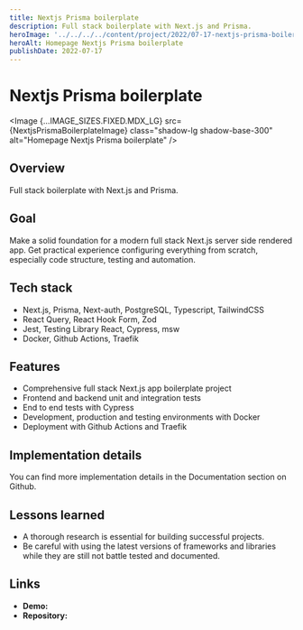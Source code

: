 ```yaml
---
title: Nextjs Prisma boilerplate
description: Full stack boilerplate with Next.js and Prisma.
heroImage: '../../../../content/project/2022/07-17-nextjs-prisma-boilerplate/_images/nextjs-prisma-boilerplate.png'
heroAlt: Homepage Nextjs Prisma boilerplate
publishDate: 2022-07-17
---
```



# Nextjs Prisma boilerplate

<Image {...IMAGE_SIZES.FIXED.MDX_LG} src={NextjsPrismaBoilerplateImage} class="shadow-lg shadow-base-300" alt="Homepage Nextjs Prisma boilerplate" />

## Overview

Full stack boilerplate with Next.js and Prisma.

## Goal

Make a solid foundation for a modern full stack Next.js server side rendered app. Get practical experience configuring everything from scratch, especially code structure, testing and automation.

## Tech stack

- Next.js, Prisma, Next-auth, PostgreSQL, Typescript, TailwindCSS
- React Query, React Hook Form, Zod
- Jest, Testing Library React, Cypress, msw
- Docker, Github Actions, Traefik

## Features

- Comprehensive full stack Next.js app boilerplate project
- Frontend and backend unit and integration tests
- End to end tests with Cypress
- Development, production and testing environments with Docker
- Deployment with Github Actions and Traefik

## Implementation details

You can find more implementation details in the <Link href="https://github.com/nemanjam/nextjs-prisma-boilerplate#documentation-1" variant="markdown" target="_blank" title="Documentation">Documentation</Link> section on Github.

## Lessons learned 

 - A thorough research is essential for building successful projects. 
 - Be careful with using the latest versions of frameworks and libraries while they are still not battle tested and documented.

## Links

- **Demo:** <Link href="https://nextjs-prisma-boilerplate.arm1.nemanjamitic.com" variant="markdown" target="_blank" title="Nextjs Prisma boilerplate demo" />
- **Repository:** <Link href="https://github.com/nemanjam/nextjs-prisma-boilerplate" variant="markdown" target="_blank" title="Nextjs Prisma boilerplate repository" />


